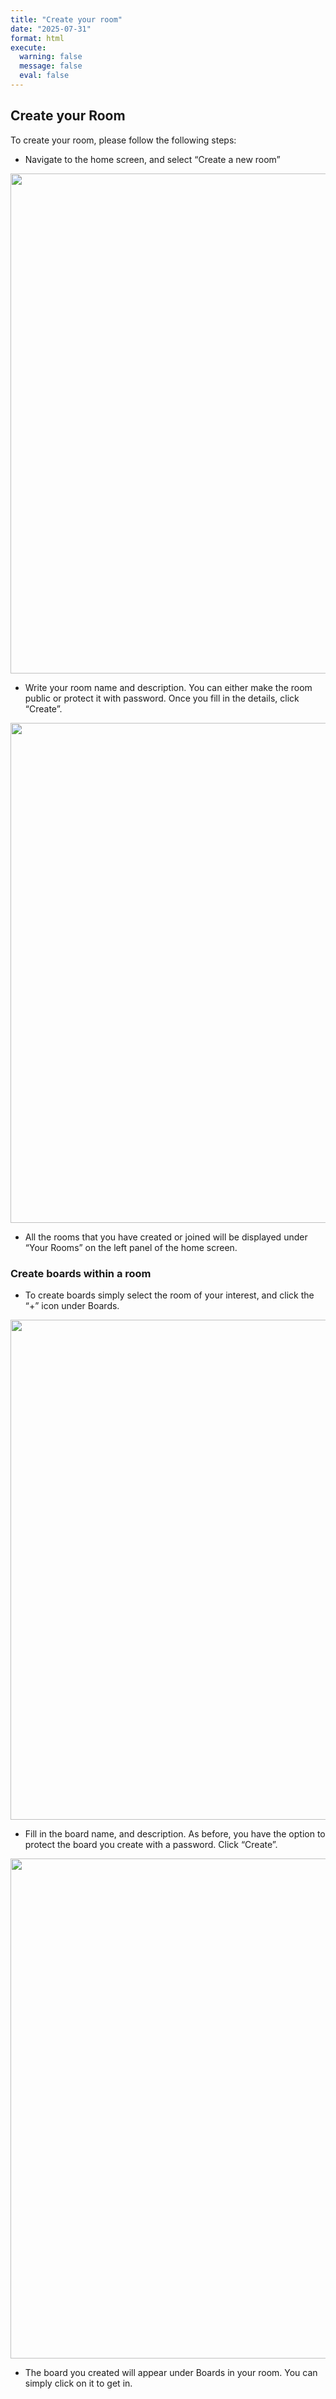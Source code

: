 ```yaml
---
title: "Create your room"
date: "2025-07-31"
format: html
execute:
  warning: false
  message: false
  eval: false
---
```


## Create your Room

To create your room, please follow the following steps:

- Navigate to the home screen, and select "Create a new room"

![](images/create_room1.png){fig-align="center" width="800px"}

- Write your room name and description. You can either make the room public or protect it with password. Once you fill in the details, click "Create".

![](images/create_room2.png){fig-align="center" width="800px"}

- All the rooms that you have created or joined will be displayed under "Your Rooms" on the left panel of the home screen.

### Create boards within a room

- To create boards simply select the room of your interest, and click the "+" icon under Boards.

![](images/create_board1.png){fig-align="center" width="800px"}

- Fill in the board name, and description. As before, you have the option to protect the board you create with a password. Click "Create".

![](images/create_board2.png){fig-align="center" width="800px"}

- The board you created will appear under Boards in your room. You can simply click on it to get in.





